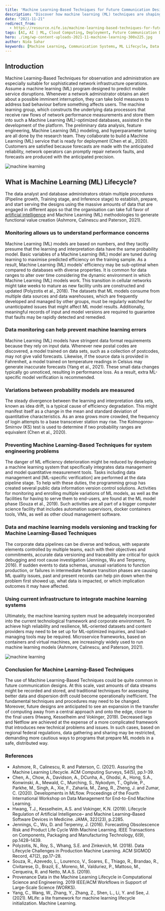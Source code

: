 ```yaml
---
title: 'Machine Learning-Based Techniques for Future Communication Designs'
description: "Discover how machine learning (ML) techniques are shaping future communication systems. This article explores ML lifecycle stages, monitoring for performance issues, and integrating ML models into existing infrastructures. Learn about data management, error prevention, and the impact of ML on future communication designs."
date: "2021-11-21"
redirect_from: 
  - https://resource.nife.io/machine-learning-based-techniques-for-future-communication-designs/
tags: [AI, AI | ML, Cloud Computing, Deployment, Future Communication Designs, Kolmogorov-Smirnov, ML, Network, System]
hero: ./img/wp-content-uploads-2021-11-machine-learning-300x225.jpg
author: Nida Sahar
keywords: [Machine Learning, Communication Systems, ML Lifecycle, Data Monitoring, Error Prevention, Integration, Future Communication, AI Techniques]
---
```



## **Introduction**

Machine Learning-Based Techniques for observation and administration are especially suitable for sophisticated network infrastructure operations. Assume a machine learning (ML) program designed to predict mobile service disruptions. Whenever a network administrator obtains an alert about a possible imminent interruption, they can take bold measures to address bad behaviour before something affects users. The machine learning group, which constructs the underlying data processors that receive raw flows of network performance measurements and store them into such a Machine Learning (ML)-optimized databases, assisted in the development of the platform. The preliminary data analysis, feature engineering, Machine Learning (ML) modeling, and hyperparameter tuning are all done by the research team. They collaborate to build a Machine Learning (ML) service that is ready for deployment (Chen et al., 2020). Customers are satisfied because forecasts are made with the anticipated reliability, network operators can promptly repair network faults, and forecasts are produced with the anticipated precision.


![machine learning](https://raw.githubusercontent.com/nifetency/nife-blog-content/main/blog/img/machine-learning-768x576.jpg)
<br/>


 
## **What is Machine Learning (ML) Lifecycle?**

The data analyst and database administrators obtain multiple procedures (Pipeline growth, Training stage, and Inference stage) to establish, prepare, and start serving the designs using the massive amounts of data that are engaged in different apps so that the organisation can take full favor of [artificial intelligence](/blog/artificial-intelligence-ai-robotics-in-the-workforce/) and Machine Learning (ML) methodologies to generate functional value creation (Ashmore, Calinescu and Paterson, 2021).

### **Monitoring allows us to understand performance concerns**

Machine Learning (ML) models are based on numbers, and they tacitly presume that the learning and interpretation data have the same probability model. Basic variables of a Machine Learning (ML) model are tuned during learning to maximise predicted efficiency on the training sample. As a result, Machine Learning (ML) models' efficiency may be sub-optimal when compared to databases with diverse properties. It is common for data ranges to alter over time considering the dynamic environment in which Machine Learning (ML) models work. This transition in cellular networks might take weeks to mature as new facility units are constructed and updated (Polyzotis et al., 2018). The datasets that ML models consume from multiple data sources and data warehouses, which are frequently developed and managed by other groups, must be regularly watched for unanticipated issues that might affect ML model results. Additionally, meaningful records of input and model versions are required to guarantee that faults may be rapidly detected and remedied.

### **Data monitoring can help prevent machine learning errors**

Machine Learning (ML) models have stringent data format requirements because they rely on input data. Whenever new postal codes are discovered, a model trained on data sets, such as a collection of postcodes, may not give valid forecasts. Likewise, if the source data is provided in Fahrenheit, a model trained on temperature readings in Celsius may generate inaccurate forecasts (Yang et al., 2021). These small data changes typically go unnoticed, resulting in performance loss. As a result, extra ML-specific model verification is recommended.

### **Variations between probability models are measured**

The steady divergence between the learning and interpretation data sets, known as idea drift, is a typical cause of efficiency degradation. This might manifest itself as a change in the mean and standard deviation of quantitative characteristics. As an area grows more crowded, the frequency of login attempts to a base transceiver station may rise. The Kolmogorov-Smirnov (KS) test is used to determine if two probability ranges are equivalent (Chen et al., 2020).

### **Preventing Machine Learning-Based Techniques for system engineering problems**

The danger of ML efficiency deterioration might be reduced by developing a machine learning system that specifically integrates data management and model quantitative measurement tools. Tasks including data management and [ML-specific verification] are performed at the data pipeline stage. To help with these duties, the programming group has created several public data information version control solutions. Activities for monitoring and enrolling multiple variations of ML models, as well as the facilities for having to serve them to end-users, are found at the ML model phase (Souza et al., 2019). Such activities are all part of a bigger computer science facility that includes automation supervisors, docker containers tools, VMs, as well as other cloud management software.

### **Data and machine learning models versioning and tracking for Machine Learning-Based Techniques**

The corporate data pipelines can be diverse and tedious, with separate elements controlled by multiple teams, each with their objectives and commitments, accurate data versioning and traceability are critical for quick debugging and root cause investigation (Jennings, Wu and Terpenny, 2016). If sudden events to data schemas, unusual variations to function production, or failures in intermediate feature transition phases are causing ML quality issues, past and present records can help pin down when the problem first showed up, what data is impacted, or which implication outcomes it may have affected.

### **Using current infrastructure to integrate machine learning systems**

Ultimately, the machine learning system must be adequately incorporated into the current technological framework and corporate environment. To achieve high reliability and resilience, ML-oriented datasets and content providers may need to be set up for ML-optimized inquiries, and load-managing tools may be required. Microservice frameworks, based on containers and virtual machines, are increasingly widely used to run machine learning models (Ashmore, Calinescu, and Paterson, 2021).

![machine learning](https://raw.githubusercontent.com/nifetency/nife-blog-content/main/blog/img/machine-learning-systems-768x432.jpg)
<br/>


 
### **Conclusion for Machine Learning-Based Techniques**

The use of Machine Learning-Based Techniques could be quite common in future communication designs. At this scale, vast amounts of data streams might be recorded and stored, and traditional techniques for assessing better data and dispersion drift could become operationally inefficient. The fundamental techniques and procedures may need to be changed. Moreover, future designs are anticipated to see an expansion in the transfer of computing away from a central approach and onto the edge, closer to the final users (Hwang, Kesselheim and Vokinger, 2019). Decreased lags and Netflow are achieved at the expense of a more complicated framework that introduces new technical problems and issues. In such cases, based on regional federal regulations, data gathering and sharing may be restricted, demanding more cautious ways to programs that prepare ML models in a safe, distributed way.

### References

- Ashmore, R., Calinescu, R. and Paterson, C. (2021). Assuring the Machine Learning Lifecycle. ACM Computing Surveys, 54(5), pp.1–39.
- Chen, A., Chow, A., Davidson, A., DCunha, A., Ghodsi, A., Hong, S.A., Konwinski, A., Mewald, C., Murching, S., Nykodym, T., Ogilvie, P., Parkhe, M., Singh, A., Xie, F., Zaharia, M., Zang, R., Zheng, J. and Zumar, C. (2020). Developments in MLflow. Proceedings of the Fourth International Workshop on Data Management for End-to-End Machine Learning.
- Hwang, T.J., Kesselheim, A.S. and Vokinger, K.N. (2019). Lifecycle Regulation of Artificial Intelligence– and Machine Learning–Based Software Devices in Medicine. JAMA, 322(23), p.2285.
- Jennings, C., Wu, D. and Terpenny, J. (2016). Forecasting Obsolescence Risk and Product Life Cycle With Machine Learning. IEEE Transactions on Components, Packaging and Manufacturing Technology, 6(9), pp.1428–1439.
- Polyzotis, N., Roy, S., Whang, S.E. and Zinkevich, M. (2018). Data Lifecycle Challenges in Production Machine Learning. ACM SIGMOD Record, 47(2), pp.17–28.
- Souza, R., Azevedo, L., Lourenco, V., Soares, E., Thiago, R., Brandao, R., Civitarese, D., Brazil, E., Moreno, M., Valduriez, P., Mattoso, M., Cerqueira, R. and Netto, M.A.S. (2019).
- Provenance Data in the Machine Learning Lifecycle in Computational Science and Engineering. 2019 IEEE/ACM Workflows in Support of Large-Scale Science (WORKS).
- Yang, C., Wang, W., Zhang, Y., Zhang, Z., Shen, L., Li, Y. and See, J. (2021). MLife: a lite framework for machine learning lifecycle initialization. Machine Learning.
